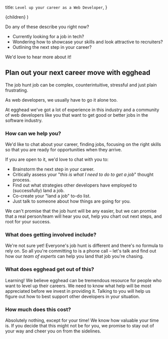   title: `Level up your career as a Web Developer`,
}

  <UltimateGuide meta={meta}>{children}</UltimateGuide>
)

Do any of these describe you right now?

- Currently looking for a job in tech?
- Wondering how to showcase your skills and look attractive to recruiters?
- Outlining the next step in your career?

We'd love to hear more about it!

## Plan out your next career move with egghead

The job hunt job can be complex, counterintuitive, stressful and just plain frustrating.

As web developers, we usually have to go it alone too.

At egghead we've got a lot of experience in this industry and a community of web
developers like you that want to get good or better jobs in the software industry.

### How can we help you?

We'd like to chat about your career, finding jobs, focusing on the right skills so
that you are ready for opportunities when they arrive.

If you are open to it, we'd love to chat with you to:

- Brainstorm the next step in your career.
- Critically assess your "_this is what I need to do to get a job_" thought process.
- Find out what strategies other developers have employed to (successfully) land a job.
- Co-create your "land a job" to-do list.
- Just talk to someone about how things are going for you.

We can't promise that the job hunt will be any easier, but we can promise that a
real person/team will hear you out, help you chart out next steps, and root for
your success.


<EmailEntryForm />

### What does getting involved include?

We're not sure yet! Everyone's job hunt is different and there's no formula to
rely on. So all you're committing to is a phone call – let's talk and find out
how our _team of experts_ can help you land that job you're chasing.

### What does egghead get out of this?

Learning! We believe egghead can be tremendous resource for people who want
to level up their careers. We need to know what help will be most appreciated
before we invest in providing it. Talking to you will help us figure out how to
best support other developers in your situation.

### How much does this cost?

Absolutely nothing, except for your time! We know how valuable your time is.
If you decide that this might not be for you, we promise to stay out of your way
and cheer you on from the sidelines.
